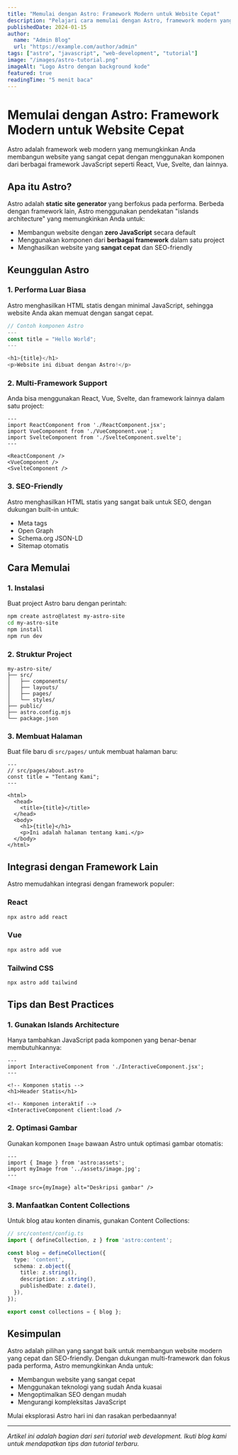 ```yaml
---
title: "Memulai dengan Astro: Framework Modern untuk Website Cepat"
description: "Pelajari cara memulai dengan Astro, framework modern yang memungkinkan Anda membangun website yang sangat cepat dengan berbagai framework JavaScript."
publishedDate: 2024-01-15
author:
  name: "Admin Blog"
  url: "https://example.com/author/admin"
tags: ["astro", "javascript", "web-development", "tutorial"]
image: "/images/astro-tutorial.png"
imageAlt: "Logo Astro dengan background kode"
featured: true
readingTime: "5 menit baca"
---
```



# Memulai dengan Astro: Framework Modern untuk Website Cepat

Astro adalah framework web modern yang memungkinkan Anda membangun website yang sangat cepat dengan menggunakan komponen dari berbagai framework JavaScript seperti React, Vue, Svelte, dan lainnya.

## Apa itu Astro?

Astro adalah **static site generator** yang berfokus pada performa. Berbeda dengan framework lain, Astro menggunakan pendekatan "islands architecture" yang memungkinkan Anda untuk:

- Membangun website dengan **zero JavaScript** secara default
- Menggunakan komponen dari **berbagai framework** dalam satu project
- Menghasilkan website yang **sangat cepat** dan SEO-friendly

## Keunggulan Astro

### 1. Performa Luar Biasa

Astro menghasilkan HTML statis dengan minimal JavaScript, sehingga website Anda akan memuat dengan sangat cepat.

```javascript
// Contoh komponen Astro
---
const title = "Hello World";
---

<h1>{title}</h1>
<p>Website ini dibuat dengan Astro!</p>
```

### 2. Multi-Framework Support

Anda bisa menggunakan React, Vue, Svelte, dan framework lainnya dalam satu project:

```astro
---
import ReactComponent from './ReactComponent.jsx';
import VueComponent from './VueComponent.vue';
import SvelteComponent from './SvelteComponent.svelte';
---

<ReactComponent />
<VueComponent />
<SvelteComponent />
```

### 3. SEO-Friendly

Astro menghasilkan HTML statis yang sangat baik untuk SEO, dengan dukungan built-in untuk:

- Meta tags
- Open Graph
- Schema.org JSON-LD
- Sitemap otomatis

## Cara Memulai

### 1. Instalasi

Buat project Astro baru dengan perintah:

```bash
npm create astro@latest my-astro-site
cd my-astro-site
npm install
npm run dev
```

### 2. Struktur Project

```
my-astro-site/
├── src/
│   ├── components/
│   ├── layouts/
│   ├── pages/
│   └── styles/
├── public/
├── astro.config.mjs
└── package.json
```

### 3. Membuat Halaman

Buat file baru di `src/pages/` untuk membuat halaman baru:

```astro
---
// src/pages/about.astro
const title = "Tentang Kami";
---

<html>
  <head>
    <title>{title}</title>
  </head>
  <body>
    <h1>{title}</h1>
    <p>Ini adalah halaman tentang kami.</p>
  </body>
</html>
```

## Integrasi dengan Framework Lain

Astro memudahkan integrasi dengan framework populer:

### React

```bash
npx astro add react
```

### Vue

```bash
npx astro add vue
```

### Tailwind CSS

```bash
npx astro add tailwind
```

## Tips dan Best Practices

### 1. Gunakan Islands Architecture

Hanya tambahkan JavaScript pada komponen yang benar-benar membutuhkannya:

```astro
---
import InteractiveComponent from './InteractiveComponent.jsx';
---

<!-- Komponen statis -->
<h1>Header Statis</h1>

<!-- Komponen interaktif -->
<InteractiveComponent client:load />
```

### 2. Optimasi Gambar

Gunakan komponen `Image` bawaan Astro untuk optimasi gambar otomatis:

```astro
---
import { Image } from 'astro:assets';
import myImage from '../assets/image.jpg';
---

<Image src={myImage} alt="Deskripsi gambar" />
```

### 3. Manfaatkan Content Collections

Untuk blog atau konten dinamis, gunakan Content Collections:

```typescript
// src/content/config.ts
import { defineCollection, z } from 'astro:content';

const blog = defineCollection({
  type: 'content',
  schema: z.object({
    title: z.string(),
    description: z.string(),
    publishedDate: z.date(),
  }),
});

export const collections = { blog };
```

## Kesimpulan

Astro adalah pilihan yang sangat baik untuk membangun website modern yang cepat dan SEO-friendly. Dengan dukungan multi-framework dan fokus pada performa, Astro memungkinkan Anda untuk:

- Membangun website yang sangat cepat
- Menggunakan teknologi yang sudah Anda kuasai
- Mengoptimalkan SEO dengan mudah
- Mengurangi kompleksitas JavaScript

Mulai eksplorasi Astro hari ini dan rasakan perbedaannya!

---

*Artikel ini adalah bagian dari seri tutorial web development. Ikuti blog kami untuk mendapatkan tips dan tutorial terbaru.*
